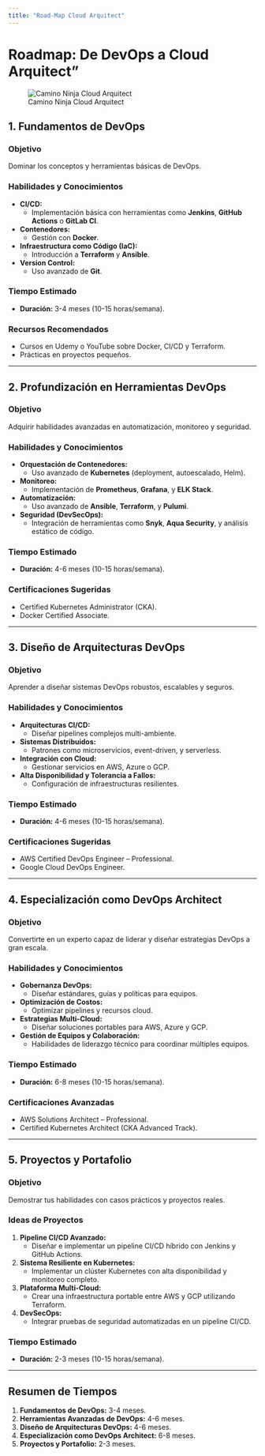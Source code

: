 ```yaml
---
title: "Road-Map Cloud Arquitect"
---
```


# Roadmap: De DevOps a Cloud Arquitect"

![Camino Ninja Cloud Arquitect](https://raw.githubusercontent.com/borizSam/Photos/refs/heads/main/Arqui-cloud.jpeg)

## 1. Fundamentos de DevOps
### Objetivo
Dominar los conceptos y herramientas básicas de DevOps.

### Habilidades y Conocimientos
- **CI/CD:**
  - Implementación básica con herramientas como **Jenkins**, **GitHub Actions** o **GitLab CI**.
- **Contenedores:**
  - Gestión con **Docker**.
- **Infraestructura como Código (IaC):**
  - Introducción a **Terraform** y **Ansible**.
- **Version Control:**
  - Uso avanzado de **Git**.

### Tiempo Estimado
- **Duración:** 3-4 meses (10-15 horas/semana).

### Recursos Recomendados
- Cursos en Udemy o YouTube sobre Docker, CI/CD y Terraform.
- Prácticas en proyectos pequeños.

---

## 2. Profundización en Herramientas DevOps
### Objetivo
Adquirir habilidades avanzadas en automatización, monitoreo y seguridad.

### Habilidades y Conocimientos
- **Orquestación de Contenedores:**
  - Uso avanzado de **Kubernetes** (deployment, autoescalado, Helm).
- **Monitoreo:**
  - Implementación de **Prometheus**, **Grafana**, y **ELK Stack**.
- **Automatización:**
  - Uso avanzado de **Ansible**, **Terraform**, y **Pulumi**.
- **Seguridad (DevSecOps):**
  - Integración de herramientas como **Snyk**, **Aqua Security**, y análisis estático de código.

### Tiempo Estimado
- **Duración:** 4-6 meses (10-15 horas/semana).

### Certificaciones Sugeridas
- Certified Kubernetes Administrator (CKA).
- Docker Certified Associate.

---

## 3. Diseño de Arquitecturas DevOps
### Objetivo
Aprender a diseñar sistemas DevOps robustos, escalables y seguros.

### Habilidades y Conocimientos
- **Arquitecturas CI/CD:**
  - Diseñar pipelines complejos multi-ambiente.
- **Sistemas Distribuidos:**
  - Patrones como microservicios, event-driven, y serverless.
- **Integración con Cloud:**
  - Gestionar servicios en AWS, Azure o GCP.
- **Alta Disponibilidad y Tolerancia a Fallos:**
  - Configuración de infraestructuras resilientes.

### Tiempo Estimado
- **Duración:** 4-6 meses (10-15 horas/semana).

### Certificaciones Sugeridas
- AWS Certified DevOps Engineer – Professional.
- Google Cloud DevOps Engineer.

---

## 4. Especialización como DevOps Architect
### Objetivo
Convertirte en un experto capaz de liderar y diseñar estrategias DevOps a gran escala.

### Habilidades y Conocimientos
- **Gobernanza DevOps:**
  - Diseñar estándares, guías y políticas para equipos.
- **Optimización de Costos:**
  - Optimizar pipelines y recursos cloud.
- **Estrategias Multi-Cloud:**
  - Diseñar soluciones portables para AWS, Azure y GCP.
- **Gestión de Equipos y Colaboración:**
  - Habilidades de liderazgo técnico para coordinar múltiples equipos.

### Tiempo Estimado
- **Duración:** 6-8 meses (10-15 horas/semana).

### Certificaciones Avanzadas
- AWS Solutions Architect – Professional.
- Certified Kubernetes Architect (CKA Advanced Track).

---

## 5. Proyectos y Portafolio
### Objetivo
Demostrar tus habilidades con casos prácticos y proyectos reales.

### Ideas de Proyectos
1. **Pipeline CI/CD Avanzado:**
   - Diseñar e implementar un pipeline CI/CD híbrido con Jenkins y GitHub Actions.
2. **Sistema Resiliente en Kubernetes:**
   - Implementar un clúster Kubernetes con alta disponibilidad y monitoreo completo.
3. **Plataforma Multi-Cloud:**
   - Crear una infraestructura portable entre AWS y GCP utilizando Terraform.
4. **DevSecOps:** 
   - Integrar pruebas de seguridad automatizadas en un pipeline CI/CD.

### Tiempo Estimado
- **Duración:** 2-3 meses (10-15 horas/semana).

---

## Resumen de Tiempos
1. **Fundamentos de DevOps:** 3-4 meses.
2. **Herramientas Avanzadas de DevOps:** 4-6 meses.
3. **Diseño de Arquitecturas DevOps:** 4-6 meses.
4. **Especialización como DevOps Architect:** 6-8 meses.
5. **Proyectos y Portafolio:** 2-3 meses.

